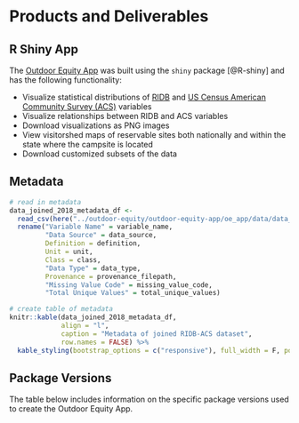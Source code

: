 # Products and Deliverables

## R Shiny App
The [Outdoor Equity App](https://shinyapps.bren.ucsb.edu/oe_app/) was built using the `shiny` package [@R-shiny] and has the following functionality:

- Visualize statistical distributions of [RIDB](https://ridb.recreation.gov/download) and [US Census American Community Survey (ACS)](https://www.census.gov/programs-surveys/acs/data.html) variables
- Visualize relationships between RIDB and ACS variables
- Download visualizations as PNG images
- View visitorshed maps of reservable sites both nationally and within the state where the campsite is located
- Download customized subsets of the data


## Metadata

```r
# read in metadata
data_joined_2018_metadata_df <- 
  read_csv(here("../outdoor-equity/outdoor-equity-app/oe_app/data/data_joined_2018_metadata.csv")) %>% 
  rename("Variable Name" = variable_name,
         "Data Source" = data_source,
         Definition = definition,
         Unit = unit,
         Class = class,
         "Data Type" = data_type,
         Provenance = provenance_filepath,
         "Missing Value Code" = missing_value_code,
         "Total Unique Values" = total_unique_values)
```


```r
# create table of metadata
knitr::kable(data_joined_2018_metadata_df,
             align = "l",
             caption = "Metadata of joined RIDB-ACS dataset",
             row.names = FALSE) %>% 
  kable_styling(bootstrap_options = c("responsive"), full_width = F, position = "left")
```


## Package Versions

The table below includes information on the specific package versions used to create the Outdoor Equity App. 

```r

```

